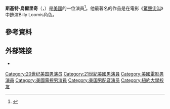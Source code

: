 {{noteTA
|G1=Show
|G2=Movie
|G3=TV
|T=zh-cn:斯基特·烏爾里奇;zh-tw:史基特·烏瑞奇;
|1=zh-cn:斯基特·烏爾里奇;zh-tw:史基特·烏瑞奇;
|2=zh-cn:斯基特;zh-tw:史基特;
|3=zh-cn:烏爾里奇;zh-tw:烏瑞奇;
}}
{{Infobox person
| image       = Skeet Ulrich 2010.jpg
| imagesize   = 
| caption     = Ulrich in July 2010 
| birth_date  = {{birth date and age|1970|01|20}}
| birth_place = 美國[[維吉尼亞州|維吉尼亞州]][[林奇堡_(維吉尼亞州)|林奇堡]]
| birth_name  = Bryan Ray Trout
| occupation  = [[演員|演員]]
| yearsactive = 1989–現在
| spouse      = [[Georgina_Cates|Georgina Cates]] (1997–2005)<br>Amelia Jackson-Gray (2012-2015)
| children    = Jakob Dylan, Naiia Rose (b. 2001)
| website     =
}}
'''斯基特·烏爾里奇'''（{{lang-en|Skeet Ulrich}}，{{bd|1970年|1月20日||}}）是[[美國|美國]]的一位演員<ref>{{cite web |url=http://www.filmreference.com/film/82/Skeet-Ulrich.html |title=Skeet Ulrich Biography (1969?-) |publisher=Filmreference.com |date= |accessdate=2011-01-19 |archive-date=2020-08-05 |archive-url=https://web.archive.org/web/20200805221937/http://www.filmreference.com/film/82/Skeet-Ulrich.html |dead-url=no }}</ref>。他最著名的作品是在電影《[[驚聲尖叫|驚聲尖叫]]》中飾演Billy Loomis角色。

==參考資料==
{{Reflist}}

== 外部链接 ==
* {{IMDb name|240}}

{{Authority control}}

{{DEFAULTSORT:Ulrich, Skeet}}
[[Category:20世纪美国男演员|Category:20世纪美国男演员]]
[[Category:21世紀美國男演員|Category:21世紀美國男演員]]
[[Category:美國電影男演員|Category:美國電影男演員]]
[[Category:美國電視男演員|Category:美國電視男演員]]
[[Category:美国男配音演员|Category:美国男配音演员]]
[[Category:紐約大學校友|Category:紐約大學校友]]